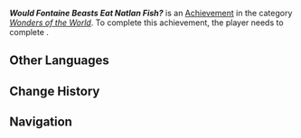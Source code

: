 {{Achievement Infobox
|id           = 81533
|order id     = 1517
|category     = Wonders of the World
|description  = Rescue the Blubberbeast trapped in the outlaw camp.
|requirements = Complete ''[[Friends of Fire and Water]]''
|primogems    = 5
|tracking     = 
|topic        = 
|type         = Quest
|quest        = 
|hidden       = 1
}}
'''''Would Fontaine Beasts Eat Natlan Fish?''''' is an [[Achievement]] in the category ''[[Wonders of the World]]''. To complete this achievement, the player needs to complete {{Quest|Friends of Fire and Water}}.

==Other Languages==
{{Other Languages
|en       = Would Fontaine Beasts Eat Natlan Fish?
|zhs      = 枫丹兽会吃纳塔鱼吗？
|zhs_rm   = 
|zht      = 楓丹獸會吃納塔魚嗎？
|zht_rm   = 
|zh_tl    = 
|ja       = フォンテーヌの獣はナタの魚を食べる？
|ja_rm    = 
|ja_tl    = 
|ko       = 폰타인 물범도 나타 물고기를 먹을까?
|ko_tl    = 
|es       = ¿Los animales de Fontaine comen peces de Natlan?
|es_tl    = Do Animals From Fontaine Eat Fish From Natlan?
|fr       = Les bêtes fontainoises mangent-elles du poisson natlanois ?
|fr_tl    = Do Fontainian Beasts Eat Natlanese Fish?
|ru       = Фонтейнские животные едят рыбу из Натлана?
|ru_tl    = 
|th       = สัตว์ต่าง ๆ ใน Fontaine จะกินปลาจาก Natlan กันมั้ยนะ?
|th_rm    = 
|th_tl    = 
|vi       = Thú Fontaine Ăn Cá Natlan?
|vi_tl    = 
|de       = Fressen Bestien aus Fontaine Fische aus Natlan?
|de_tl    = 
|id       = Hewan Fontaine Makan Ikan Natlan Tidak Ya?
|id_tl    = 
|pt       = Bestas de Fontaine Comeriam Peixes de Natlan?
|pt_tl    = 
|tr       = Fontaine Hayvanları Natlan Balıklarını Yer Mi?
|tr_tl    = 
|it       = Le bestie di Fontaine mangiano il pesce di Natlan?
|it_tl    = 
}}

==Change History==
{{Change History|5.2}}

==Navigation==
{{Achievement Navbox}}